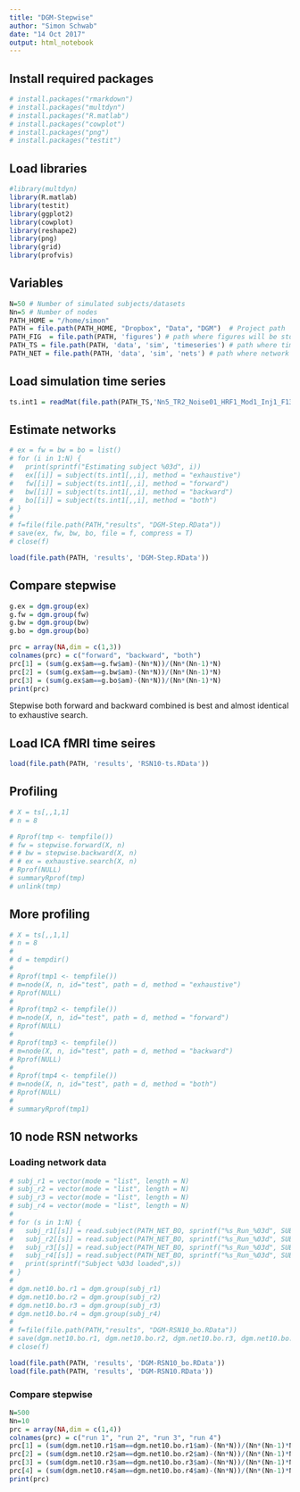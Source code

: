 ```yaml
---
title: "DGM-Stepwise"
author: "Simon Schwab"
date: "14 Oct 2017"
output: html_notebook
---
```


## Install required packages 
```r
# install.packages("rmarkdown")
# install.packages("multdyn")
# install.packages("R.matlab")
# install.packages("cowplot")
# install.packages("png")
# install.packages("testit")
```

## Load libraries 
```r
#library(multdyn)
library(R.matlab)
library(testit)
library(ggplot2)
library(cowplot)
library(reshape2)
library(png)
library(grid)
library(profvis)
```

## Variables
```r
N=50 # Number of simulated subjects/datasets
Nn=5 # Number of nodes
PATH_HOME = "/home/simon"
PATH = file.path(PATH_HOME, "Dropbox", "Data", "DGM")  # Project path
PATH_FIG  = file.path(PATH, 'figures') # path where figures will be stored
PATH_TS = file.path(PATH, 'data', 'sim', 'timeseries') # path where time series data is
PATH_NET = file.path(PATH, 'data', 'sim', 'nets') # path where network data is
```

## Load simulation time series
```r
ts.int1 = readMat(file.path(PATH_TS,'Nn5_TR2_Noise01_HRF1_Mod1_Inj1_F13.mat'))$gfy2s
```

## Estimate networks
```r
# ex = fw = bw = bo = list()
# for (i in 1:N) {
#   print(sprintf("Estimating subject %03d", i))
#   ex[[i]] = subject(ts.int1[,,i], method = "exhaustive")
#   fw[[i]] = subject(ts.int1[,,i], method = "forward")
#   bw[[i]] = subject(ts.int1[,,i], method = "backward")
#   bo[[i]] = subject(ts.int1[,,i], method = "both")
# }
# 
# f=file(file.path(PATH,"results", "DGM-Step.RData"))
# save(ex, fw, bw, bo, file = f, compress = T)
# close(f)

load(file.path(PATH, 'results', 'DGM-Step.RData'))
```

## Compare stepwise
```r
g.ex = dgm.group(ex)
g.fw = dgm.group(fw)
g.bw = dgm.group(bw)
g.bo = dgm.group(bo)

prc = array(NA,dim = c(1,3))
colnames(prc) = c("forward", "backward", "both")
prc[1] = (sum(g.ex$am==g.fw$am)-(Nn*N))/(Nn*(Nn-1)*N)
prc[2] = (sum(g.ex$am==g.bw$am)-(Nn*N))/(Nn*(Nn-1)*N)
prc[3] = (sum(g.ex$am==g.bo$am)-(Nn*N))/(Nn*(Nn-1)*N)
print(prc)
```

Stepwise both forward and backward combined is best and almost identical to exhaustive search.

## Load ICA fMRI time seires
```r
load(file.path(PATH, 'results', 'RSN10-ts.RData'))
```

## Profiling
```r
# X = ts[,,1,1]
# n = 8

# Rprof(tmp <- tempfile())
# fw = stepwise.forward(X, n)
# # bw = stepwise.backward(X, n)
# # ex = exhaustive.search(X, n)
# Rprof(NULL)
# summaryRprof(tmp)
# unlink(tmp)
```

## More profiling
```r
# X = ts[,,1,1]
# n = 8
#
# d = tempdir()
# 
# Rprof(tmp1 <- tempfile())
# m=node(X, n, id="test", path = d, method = "exhaustive")
# Rprof(NULL)
# 
# Rprof(tmp2 <- tempfile())
# m=node(X, n, id="test", path = d, method = "forward")
# Rprof(NULL)
# 
# Rprof(tmp3 <- tempfile())
# m=node(X, n, id="test", path = d, method = "backward")
# Rprof(NULL)
# 
# Rprof(tmp4 <- tempfile())
# m=node(X, n, id="test", path = d, method = "both")
# Rprof(NULL)
# 
# summaryRprof(tmp1)
```

## 10 node RSN networks
### Loading network data
```r
# subj_r1 = vector(mode = "list", length = N)
# subj_r2 = vector(mode = "list", length = N)
# subj_r3 = vector(mode = "list", length = N)
# subj_r4 = vector(mode = "list", length = N)
# 
# for (s in 1:N) {
#   subj_r1[[s]] = read.subject(PATH_NET_BO, sprintf("%s_Run_%03d", SUBJECTS[s], 1), Nn)
#   subj_r2[[s]] = read.subject(PATH_NET_BO, sprintf("%s_Run_%03d", SUBJECTS[s], 2), Nn)
#   subj_r3[[s]] = read.subject(PATH_NET_BO, sprintf("%s_Run_%03d", SUBJECTS[s], 3), Nn)
#   subj_r4[[s]] = read.subject(PATH_NET_BO, sprintf("%s_Run_%03d", SUBJECTS[s], 4), Nn)
#   print(sprintf("Subject %03d loaded",s))
# }
# 
# dgm.net10.bo.r1 = dgm.group(subj_r1)
# dgm.net10.bo.r2 = dgm.group(subj_r2)
# dgm.net10.bo.r3 = dgm.group(subj_r3)
# dgm.net10.bo.r4 = dgm.group(subj_r4)
# 
# f=file(file.path(PATH,"results", "DGM-RSN10_bo.RData"))
# save(dgm.net10.bo.r1, dgm.net10.bo.r2, dgm.net10.bo.r3, dgm.net10.bo.r4, file = f, compress = T)
# close(f)

load(file.path(PATH, 'results', 'DGM-RSN10_bo.RData'))
load(file.path(PATH, 'results', 'DGM-RSN10.RData'))
```

### Compare stepwise
```r
N=500
Nn=10
prc = array(NA,dim = c(1,4))
colnames(prc) = c("run 1", "run 2", "run 3", "run 4")
prc[1] = (sum(dgm.net10.r1$am==dgm.net10.bo.r1$am)-(Nn*N))/(Nn*(Nn-1)*N)
prc[2] = (sum(dgm.net10.r2$am==dgm.net10.bo.r2$am)-(Nn*N))/(Nn*(Nn-1)*N)
prc[3] = (sum(dgm.net10.r3$am==dgm.net10.bo.r3$am)-(Nn*N))/(Nn*(Nn-1)*N)
prc[4] = (sum(dgm.net10.r4$am==dgm.net10.bo.r4$am)-(Nn*N))/(Nn*(Nn-1)*N)
print(prc)
```
